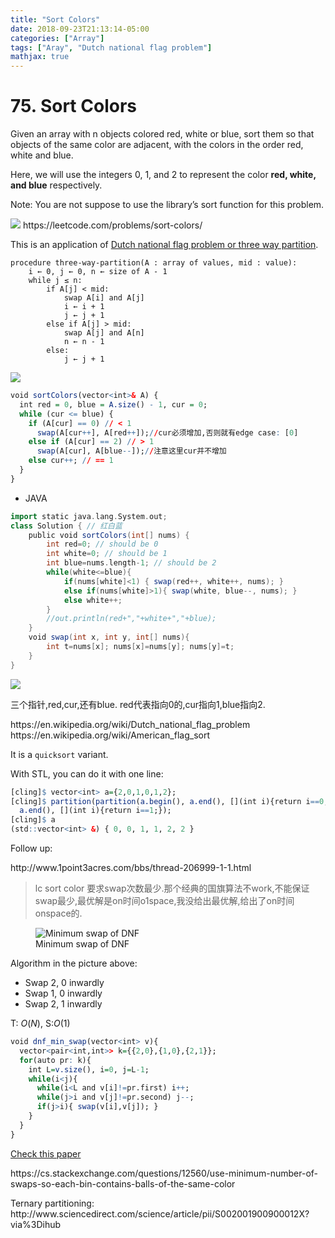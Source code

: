 ```yaml
---
title: "Sort Colors"
date: 2018-09-23T21:13:14-05:00
categories: ["Array"]
tags: ["Aray", "Dutch national flag problem"]
mathjax: true
---
```



# 75. Sort Colors

Given an array with n objects colored red, white or blue, sort them so that objects of the same color are adjacent, with the colors in the order red, white and blue.

Here, we will use the integers 0, 1, and 2 to represent the color **red, white, and blue** respectively.

Note:
You are not suppose to use the library's sort function for this problem. 

![](/img/p.png) https://leetcode.com/problems/sort-colors/


This is an application of [Dutch national flag problem or three way partition](https://en.wikipedia.org/wiki/Dutch_national_flag_problem#Pseudocode).  
```
procedure three-way-partition(A : array of values, mid : value):
    i ← 0, j ← 0, n ← size of A - 1
    while j ≤ n:
        if A[j] < mid:
            swap A[i] and A[j]
            i ← i + 1
            j ← j + 1
        else if A[j] > mid:
            swap A[j] and A[n]
            n ← n - 1
        else:
            j ← j + 1
```

![](/img/sort_color2.png)

```r
void sortColors(vector<int>& A) {
  int red = 0, blue = A.size() - 1, cur = 0;
  while (cur <= blue) {
    if (A[cur] == 0) // < 1
      swap(A[cur++], A[red++]);//cur必须增加,否则就有edge case: [0]
    else if (A[cur] == 2) // > 1
      swap(A[cur], A[blue--]);//注意这里cur并不增加
    else cur++; // == 1
  }
}
```

- JAVA

```scala
import static java.lang.System.out;
class Solution { // 红白蓝
    public void sortColors(int[] nums) {
        int red=0; // should be 0
        int white=0; // should be 1
        int blue=nums.length-1; // should be 2
        while(white<=blue){
            if(nums[white]<1) { swap(red++, white++, nums); }
            else if(nums[white]>1){ swap(white, blue--, nums); }
            else white++;
        }
        //out.println(red+","+white+","+blue);
    }
    void swap(int x, int y, int[] nums){
        int t=nums[x]; nums[x]=nums[y]; nums[y]=t;
    }
}
```

![](/img/sort_color3.png)

三个指针,red,cur,还有blue. red代表指向0的,cur指向1,blue指向2.

https://en.wikipedia.org/wiki/Dutch_national_flag_problem  
https://en.wikipedia.org/wiki/American_flag_sort

It is a `quicksort` variant.

With STL, you can do it with one line:
```r
[cling]$ vector<int> a={2,0,1,0,1,2};
[cling]$ partition(partition(a.begin(), a.end(), [](int i){return i==0;}), \
  a.end(), [](int i){return i==1;});
[cling]$ a
(std::vector<int> &) { 0, 0, 1, 1, 2, 2 }
```

Follow up:

http://www.1point3acres.com/bbs/thread-206999-1-1.html

> lc sort color 要求swap次数最少.那个经典的国旗算法不work,不能保证swap最少,最优解是on时间o1space,我没给出最优解,给出了on时间onspace的.

![Minimum swap of DNF](/img/sort_color4.png)

Algorithm in the picture above:

- Swap 2, 0 inwardly
- Swap 1, 0 inwardly
- Swap 2, 1 inwardly

T: $O(N)$, S:$O(1)$
```r
void dnf_min_swap(vector<int> v){
  vector<pair<int,int>> k={{2,0},{1,0},{2,1}};
  for(auto pr: k){
    int L=v.size(), i=0, j=L-1;
    while(i<j){
      while(i<L and v[i]!=pr.first) i++;
      while(j>i and v[j]!=pr.second) j--;
      if(j>i){ swap(v[i],v[j]); }
    }
  }
}
```

[Check this paper](pdf/DNF.pdf)

https://cs.stackexchange.com/questions/12560/use-minimum-number-of-swaps-so-each-bin-contains-balls-of-the-same-color

Ternary partitioning: http://www.sciencedirect.com/science/article/pii/S002001900900012X?via%3Dihub